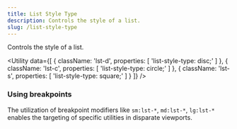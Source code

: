 ```yaml
---
title: List Style Type
description: Controls the style of a list.
slug: /list-style-type
---
```



Controls the style of a list.

<Utility
  data={[
    {
        className: 'lst-d',
        properties: [
            'list-style-type: disc;'
        ]
    },
    {
        className: 'lst-c',
        properties: [
            'list-style-type: circle;'
        ]
    },
    {
        className: 'lst-s',
        properties: [
            'list-style-type: square;'
        ]
    }
  ]}
/>

### Using breakpoints

The utilization of breakpoint modifiers like `sm:lst-*`, `md:lst-*`, `lg:lst-*` enables the targeting of specific utilities in disparate viewports.